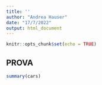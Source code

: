 ```yaml
---
title: ''
author: "Andrea Hauser"
date: "17/7/2022"
output: html_document
---
```


```r
knitr::opts_chunk$set(echo = TRUE)
```

## PROVA

```r
summary(cars)
```


